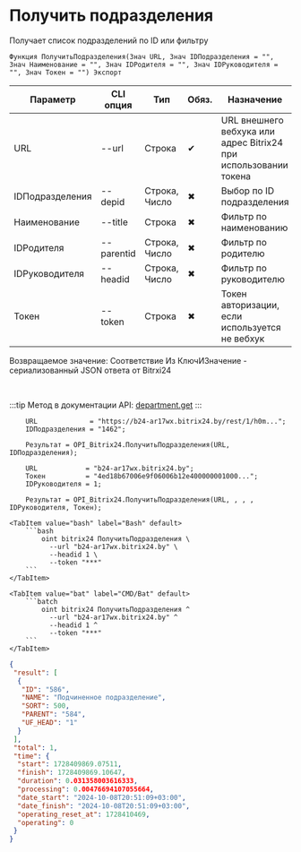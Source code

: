 ﻿---
sidebar_position: 3
---


# Получить подразделения
 Получает список подразделений по ID или фильтру



`Функция ПолучитьПодразделения(Знач URL, Знач IDПодразделения = "", Знач Наименование = "", Знач IDРодителя = "", Знач IDРуководителя = "", Знач Токен = "") Экспорт`

  | Параметр | CLI опция | Тип | Обяз. | Назначение |
  |-|-|-|-|-|
  | URL | --url | Строка | &#x2714; | URL внешнего вебхука или адрес Bitrix24 при использовании токена |
  | IDПодразделения | --depid | Строка, Число | &#x2716; | Выбор по ID подразделения |
  | Наименование | --title | Строка | &#x2716; | Фильтр по наименованию |
  | IDРодителя | --parentid | Строка, Число | &#x2716; | Фильтр по родителю |
  | IDРуководителя | --headid | Строка, Число | &#x2716; | Фильтр по руководителю |
  | Токен | --token | Строка | &#x2716; | Токен авторизации, если используется не вебхук |

  
  Возвращаемое значение:   Соответствие Из КлючИЗначение - сериализованный JSON ответа от Bitrxi24

<br/>

:::tip
Метод в документации API: [department.get](https://dev.1c-bitrix.ru/rest_help/departments/department_get.php)
:::
<br/>



```bsl title="Пример использования для 1С:Предприятие/OneScript"
    URL             = "https://b24-ar17wx.bitrix24.by/rest/1/h0m...";
    IDПодразделения = "1462";

    Результат = OPI_Bitrix24.ПолучитьПодразделения(URL, IDПодразделения);

    URL            = "b24-ar17wx.bitrix24.by";
    Токен          = "4ed18b67006e9f06006b12e400000001000...";
    IDРуководителя = 1;

    Результат = OPI_Bitrix24.ПолучитьПодразделения(URL, , , , IDРуководителя, Токен);
```
    

 <Tabs>
  
    <TabItem value="bash" label="Bash" default>
        ```bash
            oint bitrix24 ПолучитьПодразделения \
              --url "b24-ar17wx.bitrix24.by" \
              --headid 1 \
              --token "***"
        ```
    </TabItem>
  
    <TabItem value="bat" label="CMD/Bat" default>
        ```batch
            oint bitrix24 ПолучитьПодразделения ^
              --url "b24-ar17wx.bitrix24.by" ^
              --headid 1 ^
              --token "***"
        ```
    </TabItem>
</Tabs>


```json title="Результат"
{
 "result": [
  {
   "ID": "586",
   "NAME": "Подчиненное подразделение",
   "SORT": 500,
   "PARENT": "584",
   "UF_HEAD": "1"
  }
 ],
 "total": 1,
 "time": {
  "start": 1728409869.07511,
  "finish": 1728409869.10647,
  "duration": 0.031358003616333,
  "processing": 0.00476694107055664,
  "date_start": "2024-10-08T20:51:09+03:00",
  "date_finish": "2024-10-08T20:51:09+03:00",
  "operating_reset_at": 1728410469,
  "operating": 0
 }
}
```
